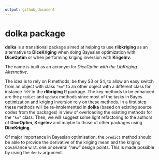 ```yaml
---
output: github_document
---
```


<!-- README.md is generated from README.Rmd. Please edit that file -->

# dolka package

**dolka** is a transitional package aimed at helping to use
**rlibkriging** as an alternative to **DiceKriging** when doing
Bayesian optimization with **DiceOptim** or when performing kriging
inversion with **KrigeInv**.

The name is built as an acronym for *DiceOptim with the LibKriging
Alternative*.

The idea is to rely on R methods, be they S3 or S4, to allow an easy
switch from an object with class `"km"` to an other object with a
different class for instance `"KM"`in the **rlibriging** R
package. The key methods to be enhanced are the `predict` and `update`
methods since most of the tasks in Bayes optimization and kriging
inversion rely on these methods. In a first step these methods will be
re-implemented in **dolka** (based on existing source codes from the
packages) in view of overloading the existing methods for the `"km"`
class. Then, we will suggest some light refactoring to the authors of
**DiceOptim**, **KrigeInv** and maybe to those of other packages using
**DiceKriging**.

Of major importance in Bayesian optimisation, the `predict` method
should be able to provide the derivative of the kriging mean and the
kriging covariance w.r.t. one or several "new" design points. This is
made possible by using the `deriv` argument.

